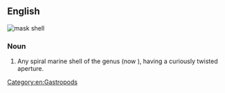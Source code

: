 ==English==
[[File:Distorsio clathrata life.jpg|thumb|mask shell]]
{{wikipedia|Distorsio}}
{{wikispecies|Personidae}}

===Noun===
{{en-noun}}

# Any spiral marine shell of the genus {{taxlink|Persona|genus|noshow=1}} (now {{taxlink|Distorsio|genus|noshow=1}}), having a curiously twisted aperture.

[[Category:en:Gastropods]]